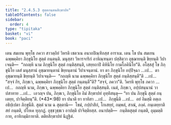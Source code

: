 ```yaml
---
title: "2.4.5.3 สุตฺตกนฺตนสิกฺขาปท"
tableOfContents: false
sidebar:
  order: 4
type: "tipitaka"
basket: "vi"
book: "paci"
---
```



<DynamicBreadcrumb />

<Division number="986" book="paci">

<Paragraph number="3011" book="paci">
เตน สมเยน พุทฺโธ ภควา สาวตฺถิยํ วิหรติ เชตวเน อนาถปิณฺฑิกสฺส อาราเม. เตน โข ปน สมเยน ฉพฺพคฺคิยา ภิกฺขุนิโย สุตฺตํ กนฺตนฺติ. มนุสฺสา วิหารจาริกํ อาหิณฺฑนฺตา ปสฺสิตฺวา อุชฺฌายนฺติ ขิยฺยนฺติ วิปาเจนฺติ—  “กถญฺหิ นาม ภิกฺขุนิโย สุตฺตํ กนฺติสฺสนฺติ, เสยฺยถาปิ คิหินิโย กามโภคินิโย”ติ.
</Paragraph>

<Paragraph number="3012" book="paci">
อโสฺสสุํ โข ภิกฺขุนิโย เตสํ มนุสฺสานํ อุชฺฌายนฺตานํ ขิยฺยนฺตานํ วิปาเจนฺตานํ. ยา ตา ภิกฺขุนิโย อปฺปิจฺฉา …เป…  ตา อุชฺฌายนฺติ ขิยฺยนฺติ วิปาเจนฺติ—  “กถญฺหิ นาม ฉพฺพคฺคิยา ภิกฺขุนิโย สุตฺตํ กนฺติสฺสนฺตี”ติ …เป…  “สจฺจํ กิร, ภิกฺขเว, ฉพฺพคฺคิยา ภิกฺขุนิโย สุตฺตํ กนฺตนฺตี”ติ? “สจฺจํ, ภควา”ติ. วิครหิ พุทฺโธ ภควา …เป…  กถญฺหิ นาม, ภิกฺขเว, ฉพฺพคฺคิยา ภิกฺขุนิโย สุตฺตํ กนฺติสฺสนฺติ. เนตํ, ภิกฺขเว, อปฺปสนฺนานํ วา ปสาทาย …เป…  เอวญฺจ ปน, ภิกฺขเว, ภิกฺขุนิโย อิมํ สิกฺขาปทํ อุทฺทิสนฺตุ—
</Paragraph>

</Division>
<Division number="987" book="paci">

<Paragraph number="3013" book="paci">
<Emphasis>“ยา ปน ภิกฺขุนี สุตฺตํ กนฺเตยฺย, ปาจิตฺติยนฺ”</Emphasis>ติ. (*43*:<Emphasis>98</Emphasis>)
</Paragraph>

</Division>
<Division number="988" book="paci">

<Paragraph number="3014" book="paci">
<Emphasis>ยา ปนา</Emphasis>ติ ยา ยาทิสา …เป…  <Emphasis>ภิกฺขุนี</Emphasis>ติ …เป…  อยํ อิมสฺมึ อตฺเถ อธิปฺเปตา ภิกฺขุนีติ.
</Paragraph>

<Paragraph number="3015" book="paci">
<Emphasis>สุตฺตํ</Emphasis> นาม ฉ สุตฺตานิ—  โขมํ, กปฺปาสิกํ, โกเสยฺยํ, กมฺพลํ, สาณํ, ภงฺคํ.
</Paragraph>

<Paragraph number="3016" book="paci">
<Emphasis>กนฺเตยฺยา</Emphasis>ติ สยํ กนฺตติ, ปโยเค ทุกฺกฏํ. อุชฺชวุชฺชเว อาปตฺติ ปาจิตฺติยสฺส.
</Paragraph>

</Division>
<Division number="989" book="paci">

<Paragraph number="3017" book="paci">
อนาปตฺติ—  กนฺติตสุตฺตํ กนฺตติ, อุมฺมตฺติกาย, อาทิกมฺมิกายาติ.

</Paragraph>
</Division>

<Paragraph number="3018" type="center" book="paci">
ตติยสิกฺขาปทํ นิฏฺฐิตํ.
</Paragraph>